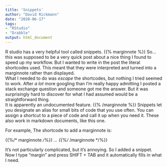 ```yaml
---
title: 'Snippets'
author: "David Rickmann"
date: "2020-06-17"
tags:  
- "RStudio"
- "Drabble"
output: html_document
---
```





R studio has a very helpful tool called snippets.
{{% marginnote %}} So... this was supposed to be a very quick post about a nice thing I found to speed up my workflow. But I wanted to write in the post the literal shortcodes used. This meant that they were interpreted and turned into a marginnote rather than displayed.   
What I needed to do was _escape_ the shortcodes, but nothing I tried seemed to work. After *a lot* more googling than I'm really happy admitting I posted a stack exchange question and someone got me the answer. But it was surprisingly hard to discover for what I had assumed would be a straightforward thing.   
It is apparently an undocumented feature. 
{{% /marginnote %}}
Snippets let you designate an alias for small bits of code that you use often. You can assign a shortcut to a piece of code and call it up when you need it. These also work in markdown documents, like this one.

For example, The shortcode to add a marginnote is:

{{%/* marginnote */%}}
...
{{%/* /marginnote */%}}


It's not particularly complicated, but it's annoying. So I added a snippet.
Now I type "margin" and press SHIFT + TAB and it automatically fills in what I need.